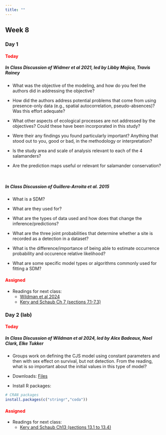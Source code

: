 ```yaml
---
title: ""
---
```


## Week 8

### Day 1

#### [Today]{style="color:red;"}

##### **In Class Discussion of Widmer et al 2021, led by Libby Mojica, Travis Rainey**

- What was the objective of the modeling, and how do you feel the authors did in addressing the objective?

- How did the authors address potential problems that come from using presence-only data (e.g., spatial autocorrelation, pseudo-absences)? Was this effort adequate?

- What other aspects of ecological processes are not addressed by the objectives? Could these have been incorporated in this study?

- Were their any findings you found particularly important? Anything that stood out to you, good or bad, in the methodology or interpretation?

- Is the study area and scale of analysis relevant to each of the 4 salamanders?

- Are the prediction maps useful or relevant for salamander conservation?

<br>
 
##### **In Class Discussion of Guillera-Arroita et al. 2015**

- What is a SDM?

- What are they used for?

- What are the types of data used and how does that change the inference/predictions?

- What are the three joint probabilities that determine whether a site is recorded as a detection in a dataset?

- What is the difference/importance of being able to estimate occurrence probability and occurence relative likelihood?

- What are some specific model types or algorithms commonly used for fitting a SDM?

<!-- -   Lecture (Code): <a href="/classfiles/hbayes/Bayesian.Hierarchical.Model.zip">Bayesian Hierarchical Model Files</a> -->

<!-- -   Install R packages: -->

<!-- ```{r, eval=FALSE, echo=TRUE} -->
<!-- # CRAN packages -->
<!-- install.packages(c("brms","bayesplot")) -->
<!-- ``` -->

#### [Assigned]{style="color:red;"}
 -   Readings for next class:
     - <a href="/readings/Wildman et al 2024.pdf">Wildman et al 2024</a>
     - <a href="/readings/Kery and Schaub Ch7.pdf">Kery and Schaub Ch 7 (sections 7.1-7.3)</a>

 
### Day 2 (lab)

#### [Today]{style="color:red;"}

##### **In Class Discussion of Wildman et al 2024, led by Alex Badeaux, Noel Clark, Elke Tukker**

-   Groups work on defining the CJS model using constant parameters and then with sex effect on survival, but not detection. From the reading, what is so important about the initial values in this type of model?

-   Downloads: <a href="/classfiles/cjslab/cjslabfiles.zip">Files</a>

-   Install R packages:

```r
# CRAN packages
install.packages(c("stringr","coda"))
```


#### [Assigned]{style="color:red;"}
-   Readings for next class: 
    - <a href="/readings/Kery and Schaub Ch13.pdf">Kery and Schaub Ch13 (sections 13.1 to 13.4)</a>







